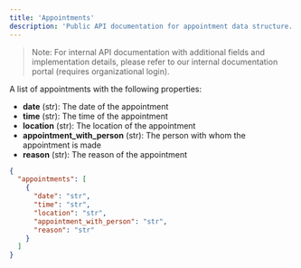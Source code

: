 ```yaml
---
title: 'Appointments'
description: 'Public API documentation for appointment data structure.'
---
```


> Note: For internal API documentation with additional fields and implementation details, please refer to our internal documentation portal (requires organizational login).

A list of appointments with the following properties:

- **date** (str): The date of the appointment
- **time** (str): The time of the appointment
- **location** (str): The location of the appointment
- **appointment_with_person** (str): The person with whom the appointment is made
- **reason** (str): The reason of the appointment

```json result
{
  "appointments": [
    {
      "date": "str",
      "time": "str",
      "location": "str",
      "appointment_with_person": "str",
      "reason": "str"
    }
  ]
}
```
